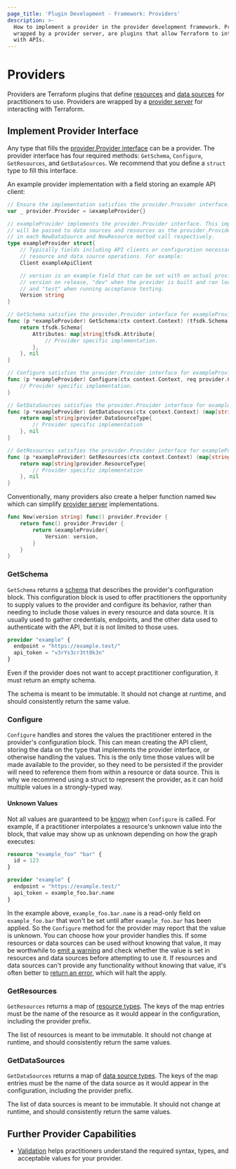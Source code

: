 ```yaml
---
page_title: 'Plugin Development - Framework: Providers'
description: >-
  How to implement a provider in the provider development framework. Providers,
  wrapped by a provider server, are plugins that allow Terraform to interact
  with APIs.
---
```


# Providers

Providers are Terraform plugins that define [resources](/terraform/plugin/framework/resources) and [data sources](/terraform/plugin/framework/data-sources) for practitioners to use. Providers are wrapped by a [provider server](/terraform/plugin/framework/provider-servers) for interacting with Terraform.

## Implement Provider Interface

Any type that fills the [provider.Provider interface](https://pkg.go.dev/github.com/hashicorp/terraform-plugin-framework/provider#Provider) can be a provider. The provider interface has four required methods: `GetSchema`, `Configure`, `GetResources`, and `GetDataSources`. We recommend that you define a `struct` type to fill this interface.

An example provider implementation with a field storing an example API client:

```go
// Ensure the implementation satisfies the provider.Provider interface.
var _ provider.Provider = &exampleProvider{}

// exampleProvider implements the provider.Provider interface. This implementation
// will be passed to data sources and resources as the provider.Provider parameter
// in each NewDataSource and NewResource method call respectively.
type exampleProvider struct{
	// Typically fields including API clients or configuration necessary for
	// resource and data source operations. For example:
	Client exampleApiClient

	// version is an example field that can be set with an actual provider
	// version on release, "dev" when the provider is built and ran locally,
	// and "test" when running acceptance testing.
	Version string
}

// GetSchema satisfies the provider.Provider interface for exampleProvider.
func (p *exampleProvider) GetSchema(ctx context.Context) (tfsdk.Schema, diag.Diagnostics) {
	return tfsdk.Schema{
		Attributes: map[string]tfsdk.Attribute{
			// Provider specific implementation.
		},
	}, nil
}

// Configure satisfies the provider.Provider interface for exampleProvider.
func (p *exampleProvider) Configure(ctx context.Context, req provider.ConfigureRequest, resp *provider.ConfigureResponse) {
	// Provider specific implementation.
}

// GetDataSources satisfies the provider.Provider interface for exampleProvider.
func (p *exampleProvider) GetDataSources(ctx context.Context) (map[string]provider.DataSourceType, diag.Diagnostics) {
	return map[string]provider.DataSourceType{
		// Provider specific implementation
	}, nil
}

// GetResources satisfies the provider.Provider interface for exampleProvider.
func (p *exampleProvider) GetResources(ctx context.Context) (map[string]provider.ResourceType, diag.Diagnostics) {
	return map[string]provider.ResourceType{
		// Provider specific implementation
	}, nil
}
```

Conventionally, many providers also create a helper function named `New` which can simplify [provider server](/terraform/plugin/framework/provider-servers) implementations.

```go
func New(version string) func() provider.Provider {
	return func() provider.Provider {
		return &exampleProvider{
			Version: version,
		}
	}
}
```

### GetSchema

`GetSchema` returns a
[schema](/terraform/plugin/framework/schemas) that describes the provider's
configuration block. This configuration block is used to offer practitioners
the opportunity to supply values to the provider and configure its behavior,
rather than needing to include those values in every resource and data source.
It is usually used to gather credentials, endpoints, and the other data used to
authenticate with the API, but it is not limited to those uses.

```tf
provider "example" {
  endpoint = "https://example.test/"
  api_token = "v3rYs3cr3tt0k3n"
}
```

Even if the provider does not want to accept practitioner configuration, it must return
an empty schema.

The schema is meant to be immutable. It should not change at runtime, and
should consistently return the same value.

### Configure

`Configure` handles and stores the
values the practitioner entered in the provider's configuration block. This
can mean creating the API client, storing the data on the type that
implements the provider interface, or otherwise handling the values. This is
the only time those values will be made available to the provider, so they
need to be persisted if the provider will need to reference them from within
a resource or data source. This is why we recommend using a struct
to represent the provider, as it can hold multiple values in a strongly-typed
way.

#### Unknown Values

Not all values are guaranteed to be
[known](/terraform/plugin/framework/types#unknown) when `Configure` is called.
For example, if a practitioner interpolates a resource's unknown value into the block,
that value may show up as unknown depending on how the graph executes:

```tf
resource "example_foo" "bar" {
  id = 123
}

provider "example" {
  endpoint = "https://example.test/"
  api_token = example_foo.bar.name
}
```

In the example above, `example_foo.bar.name` is a read-only field on
`example_foo.bar` that won't be set until after `example_foo.bar` has been
applied. So the `Configure` method for the provider may report that the value
is unknown. You can choose how your provider handles this. If
some resources or data sources can be used without knowing that value, it may
be worthwhile to [emit a warning](/terraform/plugin/framework/diagnostics) and
check whether the value is set in resources and data sources before attempting
to use it. If resources and data sources can't provide any functionality
without knowing that value, it's often better to [return an
error](/terraform/plugin/framework/diagnostics), which will halt the apply.

### GetResources

`GetResources` returns a map of [resource
types](/terraform/plugin/framework/resources). The keys of the
map entries must be the name of the resource as it would appear in the
configuration, including the provider prefix.

The list of resources is meant to be immutable. It should not change at
runtime, and should consistently return the same values.

### GetDataSources

`GetDataSources` returns a map of [data
source types](/terraform/plugin/framework/data-sources). The
keys of the map entries must be the name of the data source as it would appear
in the configuration, including the provider prefix.

The list of data sources is meant to be immutable. It should not change at
runtime, and should consistently return the same values.

## Further Provider Capabilities

- [Validation](/terraform/plugin/framework/validation) helps practitioners understand the required syntax, types, and acceptable values for your provider.
